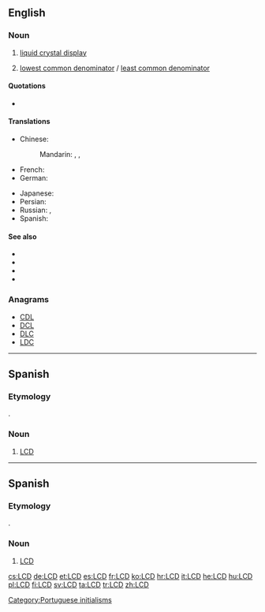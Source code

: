 ==English==
{{wikipedia}}

===Noun===
{{en-noun}}

# {{context|electronics|computing|lang=en}} [[liquid crystal display]]
# {{context|number theory|lang=en}} [[lowest common denominator]] / [[least common denominator]]

====Quotations====
* {{seeCites}}

====Translations====
{{trans-top|liquid crystal display}}
* Chinese:
*: Mandarin: {{t|cmn|液晶显示屏|sc=Hani}}, {{t|cmn|液晶显示器|sc=Hani}}, {{t+|cmn|LCD|sc=Hani}}
* French: {{t|fr|ACL}}
* German: {{t-needed|de}}
{{trans-mid}}
* Japanese: {{t-needed|ja}}
* Persian: {{t|fa|ال‌سی‌دی|tr=el-si-di|sc=fa-Arab}}
* Russian: {{t|ru|ЖКД|m|tr=ŽKD|sc=Cyrl}}, {{t|ru|ЖК-дисплей|m|tr=ŽK-displéj|sc=Cyrl}}
* Spanish: {{t-needed|es}}
{{trans-bottom}}

====See also====
* {{l|en|CRT}}
* {{l|en|LED}}
* {{l|en|TFT}}
* {{l|en|VDU}}

===Anagrams===
* [[CDL#English|CDL]]
* [[DCL#English|DCL]]
* [[DLC#English|DLC]]
* [[LDC#English|LDC]]

----

==Spanish==
{{wikipedia|lang=pt}}

===Etymology===
{{borrowing|en|LCD|lang=pt}}.

===Noun===
{{pt-noun|m|s}}

# {{context|electronics|computing|lang=pt}} [[#English|LCD]] {{gloss|liquid crystal display}}

[[Category:Portuguese initialisms]]

----

==Spanish==
{{wikipedia|lang=es}}

===Etymology===
{{borrowing|en|LCD|lang=es}}.

===Noun===
{{es-noun|m}}

# {{context|electronics|computing|lang=es}} [[#English|LCD]] {{gloss|liquid crystal display}}

[[cs:LCD]]
[[de:LCD]]
[[et:LCD]]
[[es:LCD]]
[[fr:LCD]]
[[ko:LCD]]
[[hr:LCD]]
[[it:LCD]]
[[he:LCD]]
[[hu:LCD]]
[[pl:LCD]]
[[fi:LCD]]
[[sv:LCD]]
[[ta:LCD]]
[[tr:LCD]]
[[zh:LCD]]